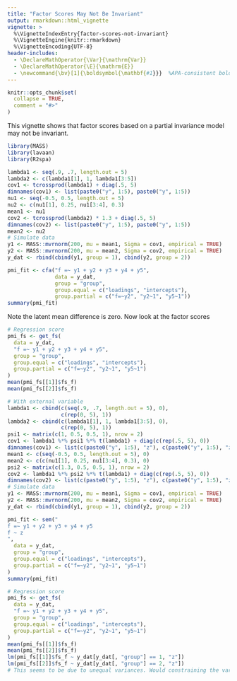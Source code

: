 ```yaml
---
title: "Factor Scores May Not Be Invariant"
output: rmarkdown::html_vignette
vignette: >
  %\VignetteIndexEntry{factor-scores-not-invariant}
  %\VignetteEngine{knitr::rmarkdown}
  %\VignetteEncoding{UTF-8}
header-includes:
  - \DeclareMathOperator{\Var}{\mathrm{Var}}
  - \DeclareMathOperator{\E}{\mathrm{E}}
  - \newcommand{\bv}[1]{\boldsymbol{\mathbf{#1}}}  %APA-consistent bold
---
```


```r
knitr::opts_chunk$set(
  collapse = TRUE,
  comment = "#>"
)
```

This vignette shows that factor scores based on a partial invariance model may not be invariant.

```r
library(MASS)
library(lavaan)
library(R2spa)
```

```r
lambda1 <- seq(.9, .7, length.out = 5)
lambda2 <- c(lambda1[1], 1, lambda1[3:5])
cov1 <- tcrossprod(lambda1) + diag(.5, 5)
dimnames(cov1) <- list(paste0("y", 1:5), paste0("y", 1:5))
nu1 <- seq(-0.5, 0.5, length.out = 5)
nu2 <- c(nu1[1], 0.25, nu1[3:4], 0.3)
mean1 <- nu1
cov2 <- tcrossprod(lambda2) * 1.3 + diag(.5, 5)
dimnames(cov2) <- list(paste0("y", 1:5), paste0("y", 1:5))
mean2 <- nu2
# Simulate data
y1 <- MASS::mvrnorm(200, mu = mean1, Sigma = cov1, empirical = TRUE)
y2 <- MASS::mvrnorm(200, mu = mean2, Sigma = cov2, empirical = TRUE)
y_dat <- rbind(cbind(y1, group = 1), cbind(y2, group = 2))
```

```r
pmi_fit <- cfa("f =~ y1 + y2 + y3 + y4 + y5",
               data = y_dat,
               group = "group",
               group.equal = c("loadings", "intercepts"),
               group.partial = c("f=~y2", "y2~1", "y5~1"))
summary(pmi_fit)
```

Note the latent mean difference is zero. Now look at the factor scores

```r
# Regression score
pmi_fs <- get_fs(
  data = y_dat,
  "f =~ y1 + y2 + y3 + y4 + y5",
  group = "group",
  group.equal = c("loadings", "intercepts"),
  group.partial = c("f=~y2", "y2~1", "y5~1")
)
mean(pmi_fs[[1]]$fs_f)
mean(pmi_fs[[2]]$fs_f)
```

```r
# With external variable
lambda1 <- cbind(c(seq(.9, .7, length.out = 5), 0),
                 c(rep(0, 5), 1))
lambda2 <- cbind(c(lambda1[1], 1, lambda1[3:5], 0),
                 c(rep(0, 5), 1))
psi1 <- matrix(c(1, 0.5, 0.5, 1), nrow = 2)
cov1 <- lambda1 %*% psi1 %*% t(lambda1) + diag(c(rep(.5, 5), 0))
dimnames(cov1) <- list(c(paste0("y", 1:5), "z"), c(paste0("y", 1:5), "z"))
mean1 <- c(seq(-0.5, 0.5, length.out = 5), 0)
mean2 <- c(c(nu1[1], 0.25, nu1[3:4], 0.3), 0)
psi2 <- matrix(c(1.3, 0.5, 0.5, 1), nrow = 2)
cov2 <- lambda1 %*% psi2 %*% t(lambda1) + diag(c(rep(.5, 5), 0))
dimnames(cov2) <- list(c(paste0("y", 1:5), "z"), c(paste0("y", 1:5), "z"))
# Simulate data
y1 <- MASS::mvrnorm(200, mu = mean1, Sigma = cov1, empirical = TRUE)
y2 <- MASS::mvrnorm(200, mu = mean2, Sigma = cov2, empirical = TRUE)
y_dat <- rbind(cbind(y1, group = 1), cbind(y2, group = 2))
```

```r
pmi_fit <- sem("
f =~ y1 + y2 + y3 + y4 + y5
f ~ z
",
  data = y_dat,
  group = "group",
  group.equal = c("loadings", "intercepts"),
  group.partial = c("f=~y2", "y2~1", "y5~1")
)
summary(pmi_fit)
```

```r
# Regression score
pmi_fs <- get_fs(
  data = y_dat,
  "f =~ y1 + y2 + y3 + y4 + y5",
  group = "group",
  group.equal = c("loadings", "intercepts"),
  group.partial = c("f=~y2", "y2~1", "y5~1")
)
mean(pmi_fs[[1]]$fs_f)
mean(pmi_fs[[2]]$fs_f)
lm(pmi_fs[[1]]$fs_f ~ y_dat[y_dat[, "group"] == 1, "z"])
lm(pmi_fs[[2]]$fs_f ~ y_dat[y_dat[, "group"] == 2, "z"])
# This seems to be due to unequal variances. Would constraining the variances to be equal help?
```